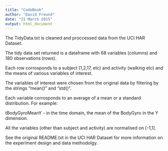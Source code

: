 ```yaml
---
title: "CodeBook"
author: "David Freund"
date: "21 March 2015"
output: html_document
---
```


The TidyData.txt is cleaned and proccessed data from the UCI HAR Dataset.

The tidy data set returned is a dataframe with 68 variables (columns) and 180 observations (rows). 

Each row corrosponds to a subject (1,2,17, etc) and activity (walking etc) and the means of various variables of interest.

The variables of interest were chosen from the original data by filtering by the strings "mean()" and "std()".

Each variable corrosponds to an average of a mean or a standard distribution. For example:

tBodyGyroMeanY - in the time domain, the mean of the BodyGyro in the Y dimension.

All the variables (other than subject and activity) are normalised on [-1,1].

See the original README.txt in the UCI HAR Dataset for more information on the experiment design and data methodolgy.
